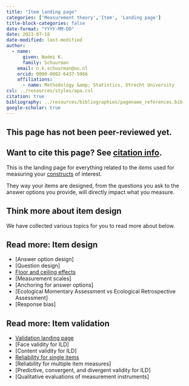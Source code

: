 ```yaml
---
title: "Item landing page"
categories: ['Measurement theory','Item', 'Landing page']
title-block-categories: false
date-format: "YYYY-MM-DD"
date: 2023-07-18
date-modified: last-modified
author:
  - name:
      given: Noémi K.
      family: Schuurman
    email: n.k.schuurman@uu.nl
    orcid: 0000-0002-6437-5966
    affiliations:
      - name: Methodology &amp; Statistics, Utrecht University
csl: ../resources/styles/apa.csl
citation: true
bibliography: ../resources/bibliographies/pagename_references.bib
google-scholar: true
---
```


::: callout-caution
## This page has not been peer-reviewed yet.
:::

::: callout-note
## Want to cite this page? See [citation info](item.html#citation).
:::

This is the landing page for everything related to the <i> items </i> used for measuring your [constructs](../your-study/constructs.qmd) of interest.

They way your items are designed, from the questions you ask to the answer options you provide, will directly impact what you measure. 

## Think more about item design

We have collected various topics for you to read more about below.

::: {.callout-note collapse="false"}

## Read more: Item design

-   [Answer option design]
-   [Question design]
-   [Floor and ceiling effects](../substantive-theory/distributions/floor-ceiling-effects.qmd)
-   [Measurement scales] 
-   [Anchoring for answer options]
-   [Ecological Momentary Assessment vs Ecological Retrospective Assessment]
-   [Response bias]

:::

::: {.callout-note collapse="false"}

## Read more: Item validation
-   [Validation landing page](validation.qmd)
-   [Face validity for ILD]
-   [Content validity for ILD]
-   [Reliability for single items](validation/reliability-single-item-measures.qmd)
-   [Reliability for multiple item measures]
-   [Predictive, convergent, and divergent validity for ILD]
-   [Qualitative evaluations of measurement instruments]

:::


```{=html}
<!--
# Related pages

-   [Measurement coverage, time span, & granularity.](/TScale_MeasCoverage.html)

-   [Measuring and Relating Multiple Constructs Measured at Different Timescales](/TScale_RelatingConstructs.html)

-   [Capturing Regime Switches](/TScale_Switches.html)

-   [Event-Relations in ILD Measurement](/EventRelations.html)

-   [Measurement Burst Designs]
-->
```
